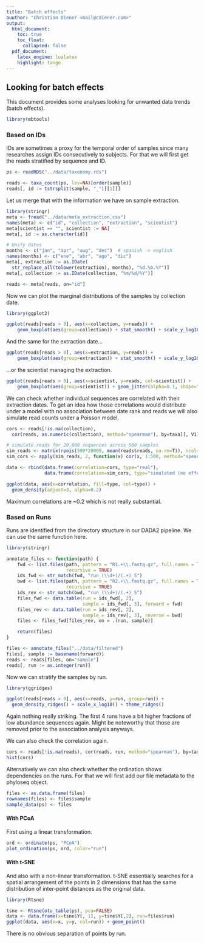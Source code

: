 ```yaml
---
title: "Batch effects"
auuthor: "Christian Diener <mail@cdiener.com>"
output:
  html_document:
    toc: true
    toc_float:
      collapsed: false
  pdf_document:
    latex_engine: lualatex
    highlight: tango
---
```


## Looking for batch effects

This document provides some analyses looking for unwanted data trends
(batch effects).

```r
library(mbtools)
```

### Based on IDs

IDs are sometimes a proxy for the temporal order of samples since many
researches assign IDs consecutively to subjects. For that we will first get
the reads stratified by sequence and ID.

```r
ps <- readRDS("../data/taxonomy.rds")

reads <- taxa_count(ps, lev=NA)[order(sample)]
reads[, id := tstrsplit(sample, "_")[[1]]]
```

Let us merge that with the information we have on sample extraction.

```r
library(stringr)
meta <- fread("../data/meta_extraction.csv")
names(meta) <- c("id", "collection", "extraction", "scientist")
meta[scientist == "", scientist := NA]
meta[, id := as.character(id)]

# Unify dates
months <- c("jan", "apr", "aug", "dec")  # spanish -> english
names(months) <- c("ene", "abr", "ago", "dic")
meta[, extraction := as.IDate(
  str_replace_all(tolower(extraction), months), "%d.%b.%Y")]
meta[, collection := as.IDate(collection, "%m/%d/%Y")]

reads <- meta[reads, on="id"]
```

Now we can plot the marginal distributions of the samples by collection date.

```r
library(ggplot2)

ggplot(reads[reads > 0], aes(x=collection, y=reads)) +
    geom_boxplot(aes(group=collection)) + stat_smooth() + scale_y_log10()
```

And the same for the extraction date...

```r
ggplot(reads[reads > 0], aes(x=extraction, y=reads)) +
    geom_boxplot(aes(group=extraction)) + stat_smooth() + scale_y_log10()
```

...or the scientist managing the extraction.

```r
ggplot(reads[reads > 0], aes(x=scientist, y=reads, col=scientist)) +
    geom_boxplot(aes(group=scientist)) + geom_jitter(alpha=0.1, shape=".") + scale_y_log10()
```

We can check whether individual sequences are correlated with their extraction dates. To get
an idea how those correlations would distribute under a model with no
association between date rank and reads we will also simulate read counts under
a Poisson model.

```r
cors <- reads[!is.na(collection),
  cor(reads, as.numeric(collection), method="spearman"), by=taxa][, V1]

# simulate reads for 20,000 sequences across 500 samples
sim_reads <- matrix(rpois(500*20000, mean(reads$reads, na.rm=T)), ncol=20000)
sim_cors <- apply(sim_reads, 2, function(x) cor(x, 1:500, method="spearman"))

data <- rbind(data.frame(correlation=cors, type="real"),
              data.frame(correlation=sim_cors, type="simulated (no effect)"))

ggplot(data, aes(x=correlation, fill=type, col=type)) +
  geom_density(adjust=3, alpha=0.2)
```

Maximum correlations are ~0.2 which is not really substantial.

### Based on Runs

Runs are identified from the directory structure in our DADA2 pipeline. We can
use the same function here.

```r
library(stringr)

annotate_files <- function(path) {
    fwd <- list.files(path, pattern = "R1.+\\.fastq.gz", full.names = TRUE,
                      recursive = TRUE)
    ids_fwd <- str_match(fwd, "run_(\\d+)/(.+)_S")
    bwd <- list.files(path, pattern = "R2.+\\.fastq.gz", full.names = TRUE,
                      recursive = TRUE)
    ids_rev <- str_match(bwd, "run_(\\d+)/(.+)_S")
    files_fwd <- data.table(run = ids_fwd[, 2],
                            sample = ids_fwd[, 3], forward = fwd)
    files_rev <- data.table(run = ids_rev[, 2],
                            sample = ids_rev[, 3], reverse = bwd)
    files <- files_fwd[files_rev, on = .(run, sample)]

    return(files)
}

files <- annotate_files("../data/filtered")
files[, sample := basename(forward)]
reads <- reads[files, on="sample"]
reads[, run := as.integer(run)]
```

Now we can stratify the samples by run.

```r
library(ggridges)

ggplot(reads[reads > 0], aes(x=reads, y=run, group=run)) +
  geom_density_ridges() + scale_x_log10() + theme_ridges()
```

Again nothing really striking. The first 4 runs have a bit higher fractions of
low abundance sequences again. Might be noteworthy that those are removed prior
to the association analysis anyways.

We can also check the correlation again.

```r
cors <- reads[!is.na(reads), cor(reads, run, method="spearman"), by=taxa][, V1]
hist(cors)
```

Alternatively we can also check whether the ordination shows dependencies on
the runs. For that we will first add our file metadata to the phyloseq object.

```r
files <- as.data.frame(files)
rownames(files) <- files$sample
sample_data(ps) <- files
```

#### With PCoA

First using a linear transformation.

```r
ord <- ordinate(ps, "PCoA")
plot_ordination(ps, ord, color="run")
```

#### With t-SNE

And also with a non-linear transformation. t-SNE essentially searches for a
spatial arrangement of the points in 2 dimensions that has the same distribution
of inter-point distances as the original data.

```r
library(Rtsne)

tsne <- Rtsne(otu_table(ps), pca=FALSE)
data <- data.frame(x=tsne$Y[, 1], y=tsne$Y[,2], run=files$run)
ggplot(data, aes(x=x, y=y, col=run)) + geom_point()
```

There is no obvious separation of points by run.


